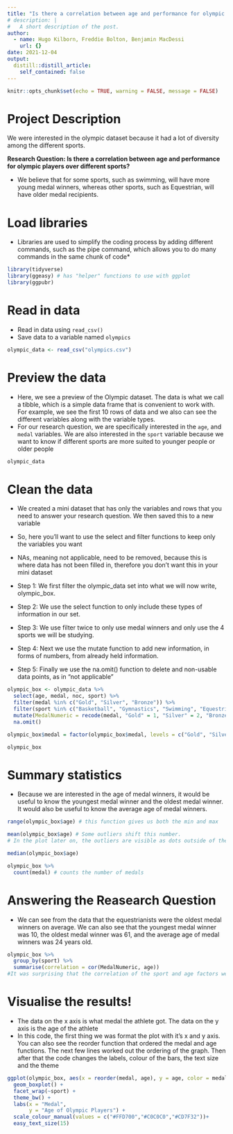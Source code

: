 ```yaml
---
title: "Is there a correlation between age and performance for olympic players over different sports?"
# description: |
#   A short description of the post.
author:
  - name: Hugo Kilborn, Freddie Bolton, Benjamin MacDessi
    url: {}
date: 2021-12-04
output:
  distill::distill_article:
    self_contained: false
---
```

<!-- have to knit before build -->
<!-- need space before and after R chunks -->

```r
knitr::opts_chunk$set(echo = TRUE, warning = FALSE, message = FALSE)
```

# Project Description

We were interested in the olympic dataset because it had a lot of diversity among the different sports. 

**Research Question: Is there a correlation between age and performance for olympic players over different sports?**

- We believe that for some sports, such as swimming,  will have more young medal winners, whereas other sports, such as Equestrian, will have older medal recipients. 

# Load libraries 

- Libraries are used to simplify the coding process by adding different commands, such as the pipe command, which allows you to do many commands in the same chunk of code* 

```r
library(tidyverse)
library(ggeasy) # has "helper" functions to use with ggplot
library(ggpubr)
```

# Read in data

- Read in data using `read_csv()`
- Save data to a variable named `olympics`

```r
olympic_data <- read_csv("olympics.csv")
```

# Preview the data 

- Here, we see a preview of the Olympic dataset. The data is what we call a tibble, which is a simple data frame that is convenient to work with. For example, we see the first 10 rows of data and we also can see the different variables along with the variable types.
- For our research question, we are specifically interested in the `age`, and `medal` variables. We are also interested in the `sport` variable because we want to know if different sports are more suited to younger people or older people


```r
olympic_data
```

# Clean the data

- We created a mini dataset that has only the variables and rows that you need to answer your research question. We then saved this to a new variable
- So, here you'll want to use the select and filter functions to keep only the variables you want
- NAs, meaning not applicable, need to be removed, because this is where data has not been filled in, therefore you don't want this in your mini dataset

- Step 1: We first filter the olympic_data set into what we will now write, olympic_box.
- Step 2: We use the select function to only include these types of information in our set.
- Step 3: We use filter twice to only use medal winners and only use the 4 sports we will be studying.
- Step 4: Next we use the mutate function to add new information, in forms of numbers, from already held information.
- Step 5: Finally we use the na.omit() function to delete and non-usable data points, as in “not applicable”

```r
olympic_box <- olympic_data %>%
  select(age, medal, noc, sport) %>%
  filter(medal %in% c("Gold", "Silver", "Bronze")) %>%
  filter(sport %in% c("Basketball", "Gymnastics", "Swimming", "Equestrianism")) %>%
  mutate(MedalNumeric = recode(medal, "Gold" = 1, "Silver" = 2, "Bronze" = 3)) %>%
  na.omit()

olympic_box$medal = factor(olympic_box$medal, levels = c("Gold", "Silver", "Bronze"))

olympic_box
```

# Summary statistics

- Because we are interested in the age of medal winners, it would be useful to know the youngest medal winner and the oldest medal winner. It would also be useful to know the average age of medal winners.


```r
range(olympic_box$age) # this function gives us both the min and max

mean(olympic_box$age) # Some outliers shift this number. 
# In the plot later on, the outliers are visible as dots outside of the box and lines.

median(olympic_box$age) 

olympic_box %>%
  count(medal) # counts the number of medals
```

# Answering the Reasearch Question

- We can see from the data that the equestrianists were the oldest medal winners on average. We can also see that the youngest medal winner was 10, the oldest medal winner was 61, and the average age of medal winners was 24 years old.


```r
olympic_box %>%
  group_by(sport) %>%
  summarise(correlation = cor(MedalNumeric, age)) 
#It was surprising that the correlation of the sport and age factors weren't that correct
```

# Visualise the results!

- The data on the x axis is what medal the athlete got. The data on the y axis is the age of the athlete
- In this code, the first thing we was format the plot with it's x and y axis. You can also see the reorder function that ordered the medal and age functions. The next few lines worked out the ordering of the graph. Then after that the code changes the labels, colour of the bars, the text size and the theme 


```r
ggplot(olympic_box, aes(x = reorder(medal, age), y = age, color = medal)) +
  geom_boxplot() +
  facet_wrap(~sport) +
  theme_bw() +
  labs(x = "Medal", 
       y = "Age of Olympic Players") +
  scale_colour_manual(values = c("#FFD700","#C0C0C0","#CD7F32"))+
  easy_text_size(15) 
```



